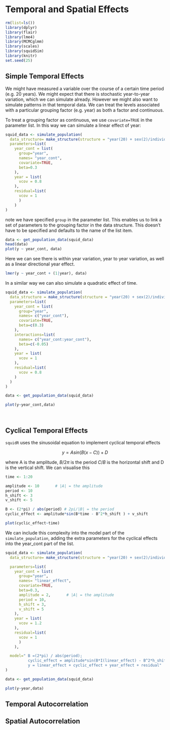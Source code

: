 # Temporal and Spatial Effects
```r
rm(list=ls())
library(dplyr)
library(flair)
library(lme4)
library(MCMCglmm)
library(scales)
library(squidSim)
library(knitr)
set.seed(25)
```
## Simple Temporal Effects

We might have measured a variable over the course of a certain time period (e.g. 20 years). We might expect that there is stochastic year-to-year variation, which we can simulate already. However we might also want to simulate patterns in that temporal data. We can treat the levels associated with a particular grouping factor (e.g. year) as both a factor and continuous.

To treat a grouping factor as continuous, we use `covariate=TRUE` in the parameter list. In this way we can simulate a linear effect of year:
```r
squid_data <- simulate_population( 
  data_structure= make_structure(structure = "year(20) + sex(2)/individual(50)",repeat_obs=20),
  parameters=list(
    year_cont = list(
      group="year",
      names= "year_cont",
      covariate=TRUE,
      beta=0.3
    ),
    year = list(
      vcov = 0.8
    ),
    residual=list(
      vcov = 1
      )
    )
)
```

note we have specified `group` in the parameter list. This enables us to link a set of parameters to the grouping factor in the data structure. This doesn't have to be specified and defaults to the name of the list item.


```r
data <- get_population_data(squid_data)
head(data)
plot(y ~ year_cont, data)
```


Here we can see there is within year variation, year to year variation, as well as a linear directional year effect.
```r
lmer(y ~ year_cont + (1|year), data)
```

In a similar way we can also simulate a quadratic effect of time.

```r
squid_data <- simulate_population(
  data_structure = make_structure(structure = "year(20) + sex(2)/individual(50)",repeat_obs=20),
  parameters=list(
    year_cont = list(
      group="year",
      names= c("year_cont"),
      covariate=TRUE,
      beta=c(0.3)
    ),
    interactions=list(
      names= c("year_cont:year_cont"),
      beta=c(-0.05)
    ),
    year = list(
      vcov = 1
    ),
    residual=list(
      vcov = 0.8
    )
  )
)

data <- get_population_data(squid_data)

plot(y~year_cont,data)
```

<br>

## Cyclical Temporal Effects
`squidR` uses the sinusoidal equation to implement cyclical temporal effects

<div class="alert alert-info">

$$
y = A sin(B(x - C)) + D
$$
</div>

 where A is the amplitude, $B/2\pi$ is the period $C/B$ is the horizontal shift and D is the vertical shift. We can visualise this

```r
 
time <- 1:20

amplitude <- 10       # |A| = the amplitude
period <- 10
h_shift <- 3
v_shift <- 5

B <- (2*pi) / abs(period) # 2pi/|B| = the period 
cyclic_effect <- amplitude*sin(B*time - B^2*h_shift ) + v_shift

plot(cyclic_effect~time)

```


We can include this complexity into the model part of the `simulate_population`, adding the extra parameters for the cyclical effects into the year_cont part of the list.

```r
squid_data <- simulate_population(
  data_structure= make_structure(structure = "year(20) + sex(2)/individual(50)",repeat_obs=1),

  parameters=list(
    year_cont = list(
      group="year",
      names= "linear_effect",
      covariate=TRUE,
      beta=0.3,
      amplitude = 2,       # |A| = the amplitude
      period = 10,
      h_shift = 3,
      v_shift = 5
    ),
    year = list(
      vcov = 1.2
    ),
    residual=list(
      vcov = 1
      )
    ), 

  model=" B =(2*pi) / abs(period);
          cyclic_effect = amplitude*sin(B*I(linear_effect) - B^2*h_shift ) + v_shift;
          y = linear_effect + cyclic_effect + year_effect + residual"
)

data <- get_population_data(squid_data)

plot(y~year,data)


```

## Temporal Autocorrelation {#temporalauto}



## Spatial Autocorrelation {#spatialauto}
